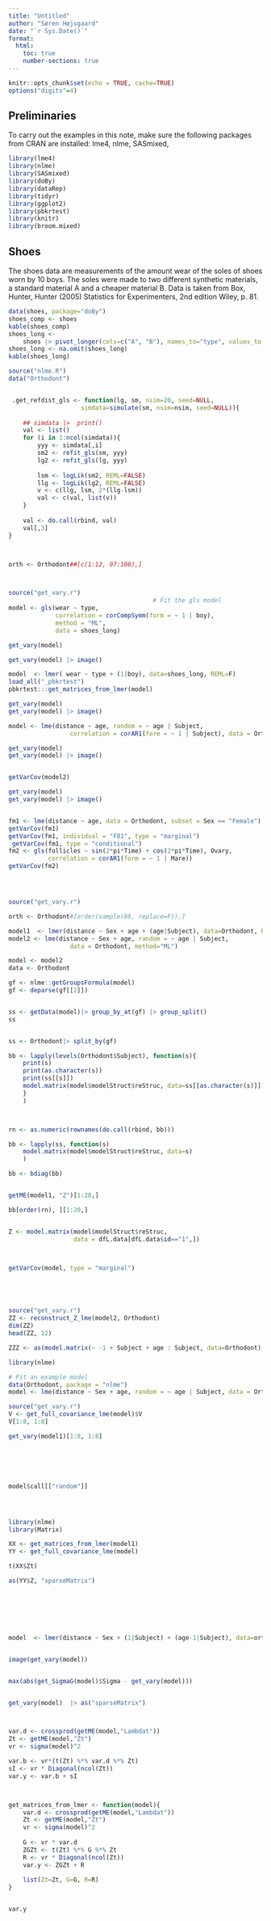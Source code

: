 ```yaml
---
title: "Untitled"
author: "Søren Højsgaard"
date: "`r Sys.Date()`"
format: 
  html: 
    toc: true
    number-sections: true
---
```


\def\cov{Cov}
\def\corr{Corr}
\def\var{Var}
\def\nn{\nonumber}

```r
knitr::opts_chunk$set(echo = TRUE, cache=TRUE)
options("digits"=4)
```

\def\fixme#1{{\color{red}#1}}

## Preliminaries

To carry out the examples in this note, make sure the following
packages from CRAN are installed: lme4, nlme, SASmixed,

```r
library(lme4)
library(nlme)
library(SASmixed)
library(doBy)
library(dataRep)
library(tidyr)
library(ggplot2)
library(pbkrtest)
library(knitr)
library(broom.mixed)
```

## Shoes

The shoes data are measurements of the amount wear of the soles of
shoes worn by 10 boys. The soles were made to two different synthetic
materials, a standard material A and a cheaper material B. Data is
taken from Box, Hunter, Hunter (2005) Statistics for Experimenters,
2nd edition Wiley, p. 81.

```r
data(shoes, package="doBy")
shoes_comp <- shoes
kable(shoes_comp)
shoes_long <-
    shoes |> pivot_longer(cols=c("A", "B"), names_to="type", values_to = "wear")
shoes_long <- na.omit(shoes_long)
kable(shoes_long)
```


```r
source("nlme.R")
data("Orthodont")


 .get_refdist_gls <- function(lg, sm, nsim=20, seed=NULL,
                    simdata=simulate(sm, nsim=nsim, seed=NULL)){
    
    ## simdata |>  print()
    val <- list()
    for (i in 1:ncol(simdata)){
        yyy <- simdata[,i]
        sm2 <- refit_gls(sm, yyy)
        lg2 <- refit_gls(lg, yyy)
        
        lsm <- logLik(sm2, REML=FALSE)
        llg <- logLik(lg2, REML=FALSE)
        v <- c(llg, lsm, 2*(llg-lsm))
        val <- c(val, list(v))
    }
    
    val <- do.call(rbind, val)
    val[,3]    
}



orth <- Orthodont##[c(1:12, 97:108),]



source("get_vary.r")
                                        # Fit the gls model
model <- gls(wear ~ type, 
             correlation = corCompSymm(form = ~ 1 | boy), 
             method = "ML",
             data = shoes_long)

get_vary(model)

get_vary(model) |> image()

model  <- lmer( wear ~ type + (1|boy), data=shoes_long, REML=F)
load_all("_pbkrtest")
pbkrtest:::get_matrices_from_lmer(model)

get_vary(model)
get_vary(model) |> image()

model <- lme(distance ~ age, random = ~ age | Subject, 
                 correlation = corAR1(form = ~ 1 | Subject), data = Orthodont, method="ML")

get_vary(model)
get_vary(model) |> image()


getVarCov(model2)

get_vary(model)
get_vary(model) |> image()


fm1 <- lme(distance ~ age, data = Orthodont, subset = Sex == "Female")
getVarCov(fm1)
getVarCov(fm1, individual = "F01", type = "marginal")
 getVarCov(fm1, type = "conditional")
fm2 <- gls(follicles ~ sin(2*pi*Time) + cos(2*pi*Time), Ovary,
           correlation = corAR1(form = ~ 1 | Mare))
getVarCov(fm2)




source("get_vary.r")

orth <- Orthodont#[order(sample(88, replace=F)),]

model1  <- lmer(distance ~ Sex + age + (age|Subject), data=Orthodont, REML=F)
model2 <- lme(distance ~ Sex + age, random = ~ age | Subject, 
                 data = Orthodont, method="ML")

model <- model2
data <- Orthodont

gf <- nlme::getGroupsFormula(model)
gf <- deparse(gf[[2]])


ss <- getData(model)|> group_by_at(gf) |> group_split()
ss


ss <- Orthodont|> split_by(gf)

bb <- lapply(levels(Orthodont$Subject), function(s){
    print(s)
    print(as.character(s))
    print(ss[[s]])
    model.matrix(model$modelStruct$reStruc, data=ss[[as.character(s)]])
    }
    )



rn <- as.numeric(rownames(do.call(rbind, bb)))

bb <- lapply(ss, function(s)
    model.matrix(model$modelStruct$reStruc, data=s)
    )

bb <- bdiag(bb)


getME(model1, "Z")[1:20,]

bb[order(rn), ][1:20,]


Z <- model.matrix(model$modelStruct$reStruc,
                  data = dfL.data[dfL.data$id=="1",])



getVarCov(model, type = "marginal")





source("get_vary.r")
ZZ <- reconstruct_Z_lme(model2, Orthodont)
dim(ZZ)
head(ZZ, 12)

ZZZ <- as(model.matrix(~ -1 + Subject + age : Subject, data=Orthodont), "sparseMatrix")

library(nlme)

# Fit an example model
data(Orthodont, package = "nlme")
model <- lme(distance ~ Sex + age, random = ~ age | Subject, data = Orthodont, method = "ML")

source("get_vary.r")
V <- get_full_covariance_lme(model)$V
V[1:8, 1:8]

get_vary(model1)[1:8, 1:8]






model$call[["random"]]




library(nlme)
library(Matrix)

XX <- get_matrices_from_lmer(model1)
YY <- get_full_covariance_lme(model)

t(XX$Zt)

as(YY$Z, "sparseMatrix")







model  <- lmer(distance ~ Sex + (1|Subject) + (age-1|Subject), data=orth, REML=F)


image(get_vary(model))


max(abs(get_SigmaG(model)$Sigma - get_vary(model)))


get_vary(model)  |> as("sparseMatrix")



var.d <- crossprod(getME(model,"Lambdat"))
Zt <- getME(model,"Zt")
vr <- sigma(model)^2

var.b <- vr*(t(Zt) %*% var.d %*% Zt)
sI <- vr * Diagonal(ncol(Zt))
var.y <- var.b + sI



get_matrices_from_lmer <- function(model){
    var.d <- crossprod(getME(model,"Lambdat"))
    Zt <- getME(model,"Zt")
    vr <- sigma(model)^2
    
    G <- vr * var.d
    ZGZt <- t(Zt) %*% G %*% Zt
    R <- vr * Diagonal(ncol(Zt))
    var.y <- ZGZt + R
    
    list(Zt=Zt, G=G, R=R)
}


var.y





















model  <- lmer(distance ~ age*Sex + (age|Subject), data=Orthodont)

# Extract covariance parameters
sigma2 <- sigma(model)^2                 # Residual variance
cor_params <- coef(model$modelStruct$corStruct, unconstrained = FALSE)  # Correlation parameter

# Print parameters
cat("Residual variance (sigma^2):", sigma2, "\n")
cat("Correlation parameter (rho):", cor_params, "\n")

# Construct the full covariance matrix
C <- corMatrix(model$modelStruct$corStruct)
V <- sigma2 * as.matrix(bdiag(C))

# Print the covariance matrix
print(V)


Lt <- getME(lmm_fit1, "Lambdat")

t(Lt) %*% Lt


# Fit the lmer model
lmm_fit <- lmer(wear ~ type + (1 | boy), data = shoes_long)

# Extract components
Z <- as.matrix(getME(lmm_fit, "Z"))              # Random effects design matrix
sigma2 <- sigma(lmm_fit)^2                       # Residual variance
G <- matrix(VarCorr(lmm_fit)$boy[1], 1, 1)       # Random effects variance

# Compute covariance matrix
ZGZt <- Z %*% G %*% t(Z)                         # Contribution from random effects
Sigma_y <- ZGZt + sigma2 * diag(nrow(Z))         # Add residual variance

# Convert to sparse matrix (optional)
library(Matrix)
Sigma_y_sparse <- as(Sigma_y, "sparseMatrix")

# Print result
print(Sigma_y_sparse)


model <- lmm_fit


library(lme4)
library(Matrix)


library(lme4)
library(Matrix)

orth <- Orthodont[c(1:12, 97:108),] 

model  <- lmer(distance ~ age*Sex + (1|Subject) + (age-1|Subject), data=orth)
get_matrices_from_lmer(model)
get_SigmaG(model)$Sigma

model  <- lmer(distance ~ age*Sex + (1|Subject) , data=orth)
out <- get_matrices_from_lmer(model)
get_SigmaG(model)$Sigma

get_matrices_from_lmer(model)

library(lme4)
library(Matrix)



pbkrtest::get_SigmaG(model)$Sigma


```
